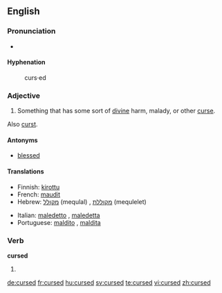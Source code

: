 ==English==

===Pronunciation===
* {{IPA|/kɜ:st/}}
*: {{rhymes|ɜː(r)st}}

====Hyphenation====
: curs·ed

===Adjective===
{{en-adj}}

# Something that has some sort of [[divine]] harm, malady, or other [[curse]].

Also [[curst]].

====Antonyms====
* [[blessed]]

====Translations====
{{top}}
* Finnish: [[kirottu]]
* French: [[maudit]]
* Hebrew: [[מקולל]] (mequlal) {{m}}, [[מקוללת]] (mequlelet) {{f}}
{{mid}}
* Italian: [[maledetto]] {{m}}, [[maledetta]] {{f}}
* Portuguese: [[maldito]] {{m}}, [[maldita]] {{f}}
{{bottom}}

===Verb===
'''cursed'''

# {{past of|[[curse]]}}

[[de:cursed]]
[[fr:cursed]]
[[hu:cursed]]
[[sv:cursed]]
[[te:cursed]]
[[vi:cursed]]
[[zh:cursed]]